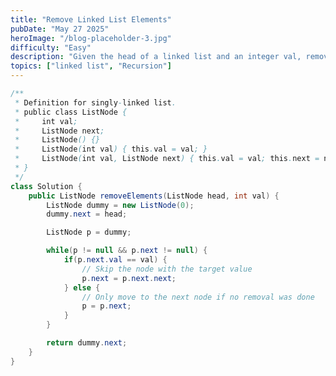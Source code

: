 ```yaml
---
title: "Remove Linked List Elements"
pubDate: "May 27 2025"
heroImage: "/blog-placeholder-3.jpg"
difficulty: "Easy"
description: "Given the head of a linked list and an integer val, remove all the nodes of the linked list that has Node.val == val, and return the new head."
topics: ["linked list", "Recursion"]
---
```



```java
/**
 * Definition for singly-linked list.
 * public class ListNode {
 *     int val;
 *     ListNode next;
 *     ListNode() {}
 *     ListNode(int val) { this.val = val; }
 *     ListNode(int val, ListNode next) { this.val = val; this.next = next; }
 * }
 */
class Solution {
    public ListNode removeElements(ListNode head, int val) {
        ListNode dummy = new ListNode(0);
        dummy.next = head;

        ListNode p = dummy;

        while(p != null && p.next != null) {
            if(p.next.val == val) {
                // Skip the node with the target value
                p.next = p.next.next;
            } else {
                // Only move to the next node if no removal was done
                p = p.next;
            }
        }

        return dummy.next;
    }
}
```